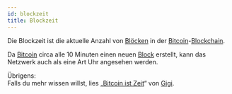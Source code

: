 ```yaml
---
id: blockzeit
title: Blockzeit
---
```


Die Blockzeit ist die aktuelle Anzahl von [Blöcken](block) in der [Bitcoin](bitcoin)-[Blockchain](blockchain).

Da [Bitcoin](bitcoin) circa alle 10 Minuten einen neuen [Block](block) erstellt, kann das Netzwerk auch als eine Art Uhr angesehen werden.


<BlockTime />

Übrigens:  
Falls du mehr wissen willst, lies „[Bitcoin ist Zeit](https://www.blocktrainer.de/uebersetzungen/bitcoin-ist-zeit/)“ von [Gigi](https://x.com/dergigi).
